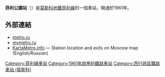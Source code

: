 {{Infobox station 
|name          = 菲利公園
|native_name   = Филёвский парк
|native_name_lang=ru
|type          = [[莫斯科地鐵|莫斯科地鐵]]車站
|image         = Filevskiy Park.jpg
|image_size    = 
|image_caption = 
|address       = [[西行政區_(莫斯科)|西行政區]]{{link-en|菲利公園區|Filyovsky Park District}}或{{link-en|菲利-達維德科沃區|Fili-Davydkovo District}}
|borough       = [[莫斯科|莫斯科]]
|country       = [[俄羅斯|俄羅斯]]
|coordinates   = {{coord|55.7396|37.4833|display=inline,title}}
|line          = {{MOSMETRO-bull|4|text=1}}
|other         = 
|structure     = 地面，開放式
|platform      = 1個[[島式月台|島式月台]]
|depth         =
|levels        = 1層
|tracks        = 2條
|parking       = 無
|opened        = {{start date and age|df=yes|1961|10|13}}
|closed        = 
|rebuilt       = 
|ADA           = 
|code          = 062
|owned         = 莫斯科地鐵
|zone          = 
|former        = 
|passengers    = 
|pass_year     = 
|pass_percent  = 
|pass_system   = 
|mpassengers   = 
|services      = 
|map_type      = Moscow Ring Road
|AlternativeMap= Moscow map MKAD grayscale.png
|map_overlay   = Moscow metro map including line 14.svg
|map_caption   = 
|route_map     = 
|map_state     = collapsed
}}

'''菲利公園站'''（{{lang-rus|Филёвский парк|Filyovsky Park}}）是[[莫斯科地鐵|莫斯科地鐵]][[菲利線|菲利線]]的一個車站，開通於1961年。

==外部連結==
*[http://www.metro.ru/stations/filevskaya/filevsky_park/ metro.ru]
*[https://web.archive.org/web/20061104011256/http://www.mymetro.ru/cgi-bin/list.pl?lng=ru&a=1&b=4&c=09 mymetro.ru]
*[http://www.kartametro.info/?hl=EN&ms=FilyovskyPark&z=17&t=k KartaMetro.info] — Station location and exits on Moscow map (English/Russian)
{{菲利線}}
[[Category:菲利線車站|Category:菲利線車站]]
[[Category:1961年啟用的鐵路車站|Category:1961年啟用的鐵路車站]]
[[Category:西行政區鐵路車站_(莫斯科)|Category:西行政區鐵路車站 (莫斯科)]]